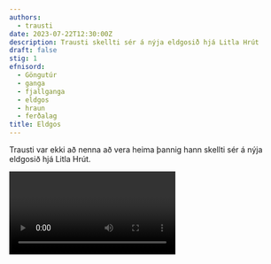 ```yaml
---
authors:
  - trausti
date: 2023-07-22T12:30:00Z
description: Trausti skellti sér á nýja eldgosið hjá Litla Hrút
draft: false
stig: 1
efnisord:
  - Göngutúr
  - ganga
  - fjallganga
  - eldgos
  - hraun
  - ferðalag
title: Eldgos
---
```


Trausti var ekki að nenna að vera heima þannig hann skellti sér á nýja eldgosið hjá Litla Hrút.

<Video id="Qk1boOYRRxE" />

Þetta var 8. ferðin hans á þetta svæði.
